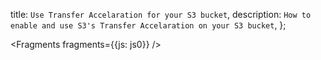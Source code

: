   title: `Use Transfer Accelaration for your S3 bucket`,
  description: `How to enable and use S3's Transfer Accelaration on your S3 bucket`,
};


<Fragments fragments={{js: js0}} />